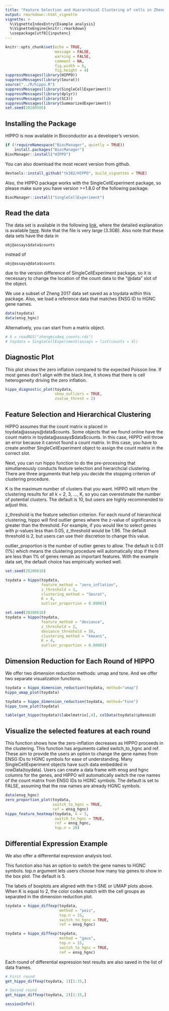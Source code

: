 ```yaml
---
title: "Feature Selection and Hierarchical Clustering of cells in Zhengmix4eq"
output: rmarkdown::html_vignette
vignette: >
  %\VignetteIndexEntry{Example analysis}
  %\VignetteEngine{knitr::rmarkdown}
  \usepackage[utf8]{inputenc}
---
```

```r
knitr::opts_chunk$set(echo = TRUE,
                      message = FALSE,
                      warning = FALSE,
                      comment = NA,
                      fig.width = 6,
                      fig.height = 4)
suppressMessages(library(HIPPO))
suppressMessages(library(Seurat))
source("../R/hippo.R")
suppressMessages(library(SingleCellExperiment))
suppressMessages(library(dplyr))
suppressMessages(library(SC3))
suppressMessages(library(SummarizedExperiment))
set.seed(20200505)
```

## Installing the Package

HIPPO is now available in Bioconductor as a developer's version. 

```r
if (!requireNamespace("BiocManager", quietly = TRUE))
    install.packages("BiocManager")
BiocManager::install("HIPPO")
```

You can also download the most recent version from github.

```r
devtools::install_github("tk382/HIPPO", build_vignettes = TRUE)
```

Also, the HIPPO package works with the SingleCellExperiment package, so please make sure you have version >=1.8.0 of the following package.

```r
BiocManager::install("SingleCellExperiment")
```

## Read the data

The data set is available in the following [link](http://imlspenticton.uzh.ch/robinson_lab/DuoClustering2018/DuoClustering2018.tar.gz), where the detailed explanation is available [here](https://github.com/markrobinsonuzh/scRNAseq_clustering_comparison). Note that the file is very large (3.3GB). Also note that these data sets have the data in 

```
obj@assays$data$counts
```

instead of

```
obj@assays@data$counts
```

due to the version difference of SingleCellExperiment package, so it is necessary to change the location of the count data to the "@data" slot of the object.

We use a subset of Zheng 2017 data set saved as a toydata within this package. Also, we load a reference data that matches ENSG ID to HGNC gene names.

```r
data(toydata)
data(ensg_hgnc)
```

Alternatively, you can start from a matrix object.

```r
# X = readRDS("zhengmix4eq_counts.rds")
# toydata = SingleCellExperiment(assays = list(counts = X))
```

## Diagnostic Plot

This plot shows the zero inflation compared to the expected Poisson line. If most genes don't align with the black line, it shows that there is cell heterogeneity driving the zero inflation.

```r
hippo_diagnostic_plot(toydata, 
                      show_outliers = TRUE, 
                      zvalue_thresh = 2)
```

## Feature Selection and Hierarchical Clustering

HIPPO assumes that the count matrix is placed in toydata@assays@data\$counts. Some objects that we found online have the count matrix in toydata@assays\$data\$counts. In this case, HIPPO will throw an error because it cannot found a count matrix. In this case, you have to create another SingleCellExperiment object to assign the count matrix in the correct slot.

Next, you can run hippo function to do the pre-processing that simutlaneously conducts feature selection and hierarchcial clustering. There are three arguments that help you decide the stopping criterion of clustering procedure.

K is the maximum number of clusters that you want. HIPPO will return the clustering results for all k = 2, 3, ..., K, so you can overestimate the number of potential clusters. The default is 10, but users are highly recommended to adjust this.

z_threshold is the feature selection criterion. For each round of hierarchical clustering, hippo will find outlier genes where the z-value of significance is greater than the threshold. For example, if you would like to select genes with p-values less than 0.05, z_threshold would be 1.96. The default threshold is 2, but users can use their discretion to change this value.

outlier_proportion is the number of outlier genes to allow. The default is 0.01 (1%) which means the clustering procedure will automatically stop if there are less than 1% of genes remain as important features. With the example data set, the default choice has empirically worked well.


```r
set.seed(20200610)

toydata = hippo(toydata, 
                feature_method = "zero_inflation",
                z_threshold = 1,
                clustering_method = "Seurat",
                K = 4, 
                outlier_proportion = 0.00001)
```

```r
set.seed(20200610)
toydata = hippo(toydata, 
                feature_method = "deviance",
                z_threshold = 2,
                deviance_threshold = 50,
                clustering_method = "kmeans",
                K = 4, 
                outlier_proportion = 0.00001)
```

## Dimension Reduction for Each Round of HIPPO

We offer two dimension reduction methods: umap and tsne. And we offer two separate visualization functions.

```r
toydata = hippo_dimension_reduction(toydata, method="umap")
hippo_umap_plot(toydata)
```

```r
toydata = hippo_dimension_reduction(toydata, method="tsne")
hippo_tsne_plot(toydata)
```

```r
table(get_hippo(toydata)$labelmatrix[,4], colData(toydata)$phenoid)
```

## Visualize the selected features at each round

This function shows how the zero-inflation decreases as HIPPO proceeds in the clustering. This function has arguments called switch_to_hgnc and ref. These aim to provide the users an option to change the gene names from ENSG IDs to HGNC symbols for ease of understanding. Many SingleCellExperiment objects have such data embedded in rowData(toydata). Users can create a data frame with ensg and hgnc columns for the genes, and HIPPO will automatically switch the row names of the count matrix from ENSG IDs to HGNC symbols. The default is set to FALSE, assuming that the row names are already HGNC symbols.

```r
data(ensg_hgnc)
zero_proportion_plot(toydata, 
                     switch_to_hgnc = TRUE, 
                     ref = ensg_hgnc)
hippo_feature_heatmap(toydata, k = 3, 
                      switch_to_hgnc = TRUE, 
                      ref = ensg_hgnc, 
                      top.n = 20)
```

## Differential Expression Example

We also offer a differential expression analysis tool.

This function also has an option to switch the gene names to HGNC symbols. top.n argument lets users choose how many top genes to show in the box plot. The default is 5.

The labels of boxplots are aligned with the t-SNE or UMAP plots above. When K is equal to 2, the color codes match with the cell groups as separated in the dimension reduction plot. 

```r
toydata = hippo_diffexp(toydata, 
                        method = "pois",
                        top.n = 15, 
                        switch_to_hgnc = TRUE, 
                        ref = ensg_hgnc)

toydata = hippo_diffexp(toydata, 
                        method = "gaus",
                        top.n = 15, 
                        switch_to_hgnc = TRUE, 
                        ref = ensg_hgnc)

```

Each round of differential expression test results are also saved in the list of data frames.

```r
# First round
get_hippo_diffexp(toydata, 1)[1:15,]

# Second round
get_hippo_diffexp(toydata, 2)[1:15,]
```

```r
sessionInfo()
```
